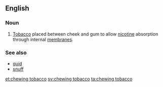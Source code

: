 ==English==
===Noun===
{{en-noun|sg=[[chewing]] [[tobacco]]}}
#{{US}} [[tobacco|Tobacco]] placed between cheek and gum to allow [[nicotine]] absorption through internal [[membrane]]s.

===See also===
*[[quid]]
*[[snuff]]

[[et:chewing tobacco]]
[[sv:chewing tobacco]]
[[ta:chewing tobacco]]